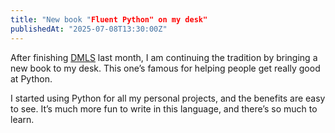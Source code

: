 ```yaml
---
title: "New book "Fluent Python" on my desk"
publishedAt: "2025-07-08T13:30:00Z"
---
```


After finishing [DMLS](https://github.com/chiphuyen/dmls-book) last month, I am continuing the tradition by bringing a new book to my desk.
This one’s famous for helping people get really good at Python.

I started using Python for all my personal projects, and the benefits are easy to see.
It’s much more fun to write in this language, and there’s so much to learn.
